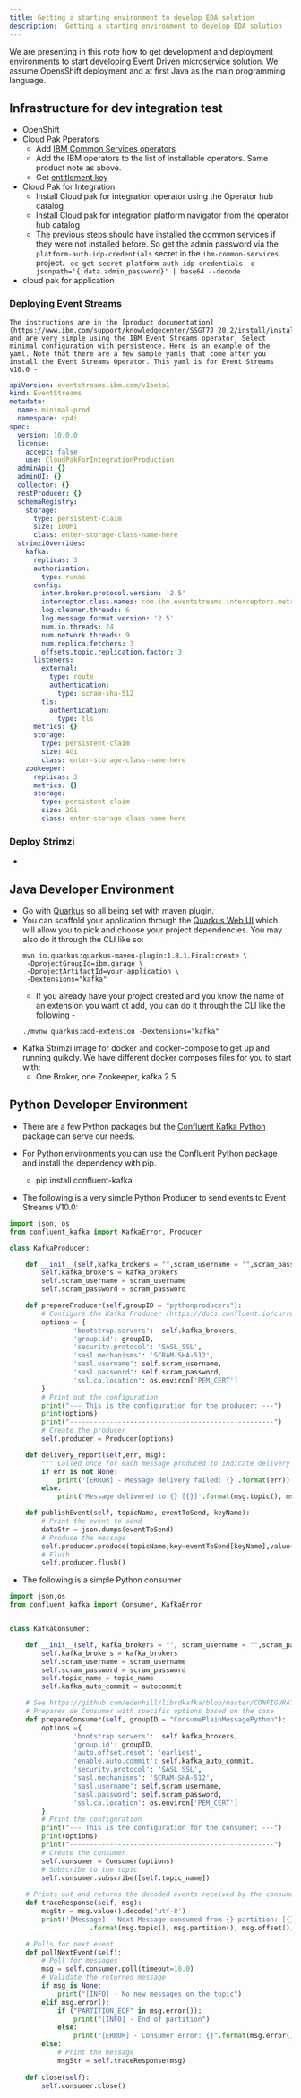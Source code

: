 ```yaml
---
title: Getting a starting environment to develop EDA solution
description:  Getting a starting environment to develop EDA solution
---
```


We are presenting in this note how to get development and deployment environments to start developing Event Driven microservice solution. We assume OpensShift deployment and at first Java as the main programming language.

## Infrastructure for dev integration test

* OpenShift
* Cloud Pak Pperators
    * Add [IBM Common Services operators](https://www.ibm.com/support/knowledgecenter/SSGT7J_20.2/install/install_online_catalog_sources.html) 
    * Add the IBM operators to the list of installable operators. Same product note as above.
    * Get [entitlement key](https://www.ibm.com/support/knowledgecenter/SSGT7J_20.2/install/entitlement_key.html)
* Cloud Pak for Integration
    * Install Cloud pak for integration operator using the Operator hub catalog
    * Install Cloud pak for integration platform navigator from the operator hub catalog
    * The previous steps should have installed the common services if they were not installed before. So get the admin password via the `platform-auth-idp-credentials` secret in the `ibm-common-services` project. ` oc get secret platform-auth-idp-credentials -o jsonpath='{.data.admin_password}' | base64 --decode`
* cloud pak for application

### Deploying Event Streams

    The instructions are in the [product documentation](https://www.ibm.com/support/knowledgecenter/SSGT7J_20.2/install/install_event_streams.html), and are very simple using the IBM Event Streams operator. Select minimal configuration with persistence. Here is an example of the yaml. Note that there are a few sample yamls that come after you install the Event Streams Operator. This yaml is for Event Streams v10.0 -

```yaml
apiVersion: eventstreams.ibm.com/v1beta1
kind: EventStreams
metadata:
  name: minimal-prod
  namespace: cp4i
spec:
  version: 10.0.0
  license:
    accept: false
    use: CloudPakForIntegrationProduction
  adminApi: {}
  adminUI: {}
  collector: {}
  restProducer: {}
  schemaRegistry:
    storage:
      type: persistent-claim
      size: 100Mi
      class: enter-storage-class-name-here
  strimziOverrides:
    kafka:
      replicas: 3
      authorization:
        type: runas
      config:
        inter.broker.protocol.version: '2.5'
        interceptor.class.names: com.ibm.eventstreams.interceptors.metrics.ProducerMetricsInterceptor
        log.cleaner.threads: 6
        log.message.format.version: '2.5'
        num.io.threads: 24
        num.network.threads: 9
        num.replica.fetchers: 3
        offsets.topic.replication.factor: 3
      listeners:
        external:
          type: route
          authentication:
            type: scram-sha-512
        tls:
          authentication:
            type: tls
      metrics: {}
      storage:
        type: persistent-claim
        size: 4Gi
        class: enter-storage-class-name-here
    zookeeper:
      replicas: 3
      metrics: {}
      storage:
        type: persistent-claim
        size: 2Gi
        class: enter-storage-class-name-here
```

### Deploy Strimzi
* 

## Java Developer Environment

* Go with [Quarkus](http://quarkus.io) so all being set with maven plugin.
* You can scaffold your application through the [Quarkus Web UI](https://code.quarkus.io/) which will allow you to pick and choose your project dependencies. You may also do it through the CLI like so: 
   ```shell
   mvn io.quarkus:quarkus-maven-plugin:1.8.1.Final:create \
    -DprojectGroupId=ibm.garage \
    -DprojectArtifactId=your-application \
    -Dextensions="kafka"
  ```
  - If you already have your project created and you know the name of an extension you want ot add, you can do it through the CLI like the following - 
  ```shell
  ./mvnw quarkus:add-extension -Dextensions="kafka"
  ```
* Kafka Strimzi image for docker and docker-compose to get up and running quikcly. We have different docker composes files for you to start with:
    * One Broker, one Zookeeper, kafka 2.5

## Python Developer Environment

* There are a few Python packages but the [Confluent Kafka Python](https://github.com/confluentinc/confluent-kafka-python) package can serve our needs.
* For Python environments you can use the Confluent Python package and install the dependency with pip.
   - pip install confluent-kafka

* The following is a very simple Python Producer to send events to Event Streams V10.0:
```python
import json, os
from confluent_kafka import KafkaError, Producer

class KafkaProducer:

    def __init__(self,kafka_brokers = "",scram_username = "",scram_password = ""):
        self.kafka_brokers = kafka_brokers
        self.scram_username = scram_username
        self.scram_password = scram_password

    def prepareProducer(self,groupID = "pythonproducers"):
        # Configure the Kafka Producer (https://docs.confluent.io/current/clients/confluent-kafka-python/#kafka-client-configuration)
        options = {
                'bootstrap.servers':  self.kafka_brokers,
                'group.id': groupID,
                'security.protocol': 'SASL_SSL',
                'sasl.mechanisms': 'SCRAM-SHA-512',
                'sasl.username': self.scram_username,
                'sasl.password': self.scram_password,
                'ssl.ca.location': os.environ['PEM_CERT']
        }
        # Print out the configuration
        print("--- This is the configuration for the producer: ---")
        print(options)
        print("---------------------------------------------------")
        # Create the producer
        self.producer = Producer(options)

    def delivery_report(self,err, msg):
        """ Called once for each message produced to indicate delivery result. Triggered by poll() or flush(). """
        if err is not None:
            print('[ERROR] - Message delivery failed: {}'.format(err))
        else:
            print('Message delivered to {} [{}]'.format(msg.topic(), msg.partition()))

    def publishEvent(self, topicName, eventToSend, keyName):
        # Print the event to send
        dataStr = json.dumps(eventToSend)
        # Produce the message
        self.producer.produce(topicName,key=eventToSend[keyName],value=dataStr.encode('utf-8'), callback=self.delivery_report)
        # Flush
        self.producer.flush()
```

* The following is a simple Python consumer

```python
import json,os
from confluent_kafka import Consumer, KafkaError


class KafkaConsumer:

    def __init__(self, kafka_brokers = "", scram_username = "",scram_password = "", topic_name = "",autocommit = True):
        self.kafka_brokers = kafka_brokers
        self.scram_username = scram_username
        self.scram_password = scram_password
        self.topic_name = topic_name
        self.kafka_auto_commit = autocommit

    # See https://github.com/edenhill/librdkafka/blob/master/CONFIGURATION.md
    # Prepares de Consumer with specific options based on the case
    def prepareConsumer(self, groupID = "ConsumePlainMessagePython"):
        options ={
                'bootstrap.servers':  self.kafka_brokers,
                'group.id': groupID,
                'auto.offset.reset': 'earliest',
                'enable.auto.commit': self.kafka_auto_commit,
                'security.protocol': 'SASL_SSL',
                'sasl.mechanisms': 'SCRAM-SHA-512',
                'sasl.username': self.scram_username,
                'sasl.password': self.scram_password,
                'ssl.ca.location': os.environ['PEM_CERT']
        }
        # Print the configuration
        print("--- This is the configuration for the consumer: ---")
        print(options)
        print("---------------------------------------------------")
        # Create the consumer
        self.consumer = Consumer(options)
        # Subscribe to the topic
        self.consumer.subscribe([self.topic_name])
    
    # Prints out and returns the decoded events received by the consumer
    def traceResponse(self, msg):
        msgStr = msg.value().decode('utf-8')
        print('[Message] - Next Message consumed from {} partition: [{}] at offset {} with key {}:\n\tmessage: {}'
                    .format(msg.topic(), msg.partition(), msg.offset(), str(msg.key()), msgStr ))

    # Polls for next event
    def pollNextEvent(self):
        # Poll for messages
        msg = self.consumer.poll(timeout=10.0)
        # Validate the returned message
        if msg is None:
            print("[INFO] - No new messages on the topic")
        elif msg.error():
            if ("PARTITION_EOF" in msg.error()):
                print("[INFO] - End of partition")
            else:
                print("[ERROR] - Consumer error: {}".format(msg.error()))
        else:
            # Print the message
            msgStr = self.traceResponse(msg)
    
    def close(self):
        self.consumer.close()
```
